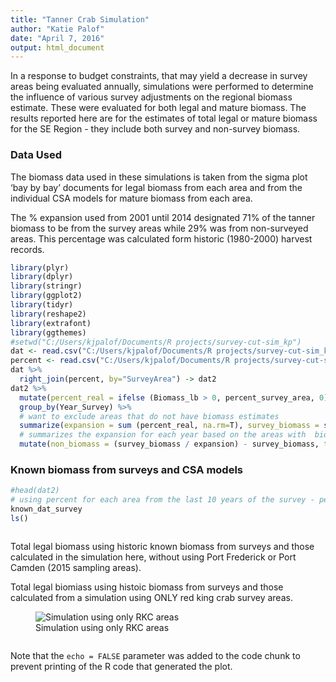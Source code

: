 ```yaml
---
title: "Tanner Crab Simulation"
author: "Katie Palof"
date: "April 7, 2016"
output: html_document
---
```


In a response to budget constraints, that may yield a decrease in survey areas being evaluated annually, simulations were performed to determine the influence of various survey adjustments on the regional biomass estimate.  These were evaluated for both legal and mature biomass.  The results reported here are for the estimates of total legal or mature biomass for the SE Region - they include both survey and non-survey biomass.  

### Data Used
The biomass data used in these simulations is taken from the sigma plot 'bay by bay' documents for legal biomass from each area and from the individual CSA models for mature biomass from each area.  

The % expansion used from 2001 until 2014 designated 71% of the tanner biomass to be from the survey areas while 29% was from non-surveyed areas.  This percentage was calculated form historic (1980-2000) harvest records. 



```r
library(plyr)
library(dplyr)
library(stringr)
library(ggplot2)
library(tidyr)
library(reshape2)
library(extrafont)
library(ggthemes)
#setwd("C:/Users/kjpalof/Documents/R projects/survey-cut-sim_kp")
dat <- read.csv("C:/Users/kjpalof/Documents/R projects/survey-cut-sim_kp/data/tanner crab data_legal.csv") # biomass by year and survey area
percent <- read.csv("C:/Users/kjpalof/Documents/R projects/survey-cut-sim_kp/data/tanner crab percent.csv") # file with the percent contribution for each area
dat %>%
  right_join(percent, by="SurveyArea") -> dat2
dat2 %>%
  mutate(percent_real = ifelse (Biomass_lb > 0, percent_survey_area, 0)) %>%
  group_by(Year_Survey) %>%
  # want to exclude areas that do not have biomass estimates
  summarize(expansion = sum (percent_real, na.rm=T), survey_biomass = sum (Biomass_lb, na.rm =T)) %>%
  # summarizes the expansion for each year based on the areas with  biomass estimates
  mutate(non_biomass = (survey_biomass / expansion) - survey_biomass, total_lb = survey_biomass + non_biomass) ->   known_dat_survey

```

### Known biomass from surveys and CSA models

```r
#head(dat2)
# using percent for each area from the last 10 years of the survey - percent_survey_area
known_dat_survey
ls()

```

```r

```


Total legal biomass using historic known biomass from surveys and those calculated in the simulation here, without using Port Frederick or Port Camden (2015 sampling areas).

Total legal biomiass using histoic biomass from surveys and those calculated from a simulation using ONLY red king crab survey areas. 

![Simulation using only RKC areas](simRKC2.png)

```r

```

Note that the `echo = FALSE` parameter was added to the code chunk to prevent printing of the R code that generated the plot.

